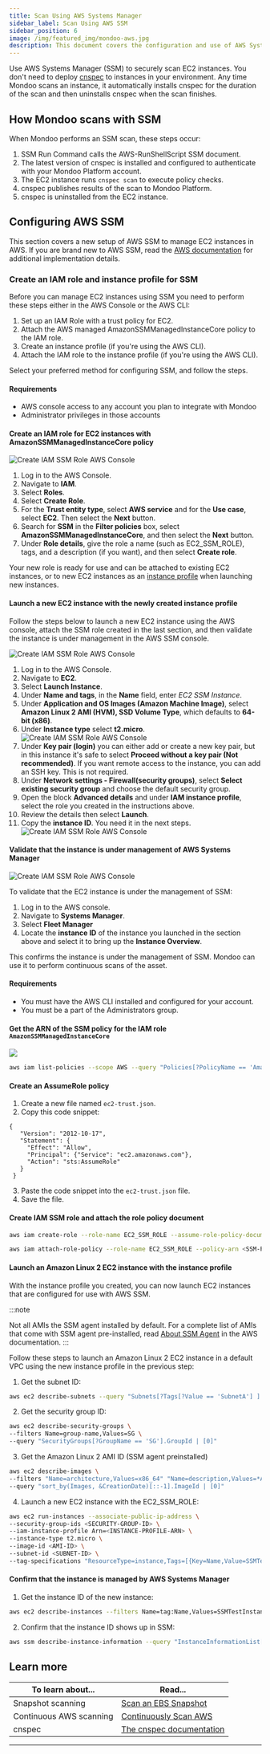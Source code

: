 ```yaml
---
title: Scan Using AWS Systems Manager
sidebar_label: Scan Using AWS SSM
sidebar_position: 6
image: /img/featured_img/mondoo-aws.jpg
description: This document covers the configuration and use of AWS Systems Manager (SSM) to scan EC2 instances without agents.
---
```



Use AWS Systems Manager (SSM) to securely scan EC2 instances. You don't need to deploy [cnspec](/cnspec/cnspec-about/) to instances in your environment. Any time Mondoo scans an instance, it automatically installs cnspec for the duration of the scan and then uninstalls cnspec when the scan finishes.

## How Mondoo scans with SSM

When Mondoo performs an SSM scan, these steps occur:

1. SSM Run Command calls the AWS-RunShellScript SSM document.
2. The latest version of cnspec is installed and configured to authenticate with your Mondoo Platform account.
3. The EC2 instance runs `cnspec scan` to execute policy checks.
4. cnspec publishes results of the scan to Mondoo Platform.
5. cnspec is uninstalled from the EC2 instance.

## Configuring AWS SSM

This section covers a new setup of AWS SSM to manage EC2 instances in AWS. If you are brand new to AWS SSM, read the [AWS documentation](https://aws.amazon.com/systems-manager/) for additional implementation details.

### Create an IAM role and instance profile for SSM

Before you can manage EC2 instances using SSM you need to perform these steps either in the AWS Console or the AWS CLI:

1. Set up an IAM Role with a trust policy for EC2.
2. Attach the AWS managed AmazonSSMManagedInstanceCore policy to the IAM role.
3. Create an instance profile (if you're using the AWS CLI).
4. Attach the IAM role to the instance profile (if you're using the AWS CLI).

Select your preferred method for configuring SSM, and follow the steps.

<Tabs groupId="configuration-option">
  <TabItem value="AWS Console" label="AWS Console" default>

#### Requirements

- AWS console access to any account you plan to integrate with Mondoo
- Administrator privileges in those accounts

#### Create an IAM role for EC2 instances with AmazonSSMManagedInstanceCore policy

![Create IAM SSM Role AWS Console](/img/platform/infra/cloud/aws/ssm/ssm-role-creation.png)

1. Log in to the AWS Console.
2. Navigate to **IAM**.
3. Select **Roles**.
4. Select **Create Role**.
5. For the **Trust entity type**, select **AWS service** and for the **Use case**, select **EC2**. Then select the **Next** button.
6. Search for **SSM** in the **Filter policies** box, select **AmazonSSMManagedInstanceCore**, and then select the **Next** button.
7. Under **Role details**, give the role a name (such as EC2_SSM_ROLE), tags, and a description (if you want), and then select **Create role**.

Your new role is ready for use and can be attached to existing EC2 instances, or to new EC2 instances as an [instance profile](https://docs.aws.amazon.com/IAM/latest/UserGuide/id_roles_use_switch-role-ec2_instance-profiles.html) when launching new instances.

#### Launch a new EC2 instance with the newly created instance profile

Follow the steps below to launch a new EC2 instance using the AWS console, attach the SSM role created in the last section, and then validate the instance is under management in the AWS SSM console.

![Create IAM SSM Role AWS Console](/img/platform/infra/cloud/aws/ssm/AWS-SSM-01-org.png)

1. Log in to the AWS Console.
2. Navigate to **EC2**.
3. Select **Launch Instance**.
4. Under **Name and tags**, in the **Name** field, enter _EC2 SSM Instance_.
5. Under **Application and OS Images (Amazon Machine Image)**, select **Amazon Linux 2 AMI (HVM), SSD Volume Type**, which defaults to **64-bit (x86)**.
6. Under **Instance type** select **t2.micro**.
   ![Create IAM SSM Role AWS Console](/img/platform/infra/cloud/aws/ssm/AWS-SSM-02-org.png)
7. Under **Key pair (login)** you can either add or create a new key pair, but in this instance it's safe to select **Proceed without a key pair (Not recommended)**. If you want remote access to the instance, you can add an SSH key. This is not required.
8. Under **Network settings - Firewall(security groups)**, select **Select existing security group** and choose the default security group.
9. Open the block **Advanced details** and under **IAM instance profile**, select the role you created in the instructions above.
10. Review the details then select **Launch**.
11. Copy the **instance ID**. You need it in the next steps.
    ![Create IAM SSM Role AWS Console](/img/platform/infra/cloud/aws/ssm/AWS-SSM-03-org.png)

#### Validate that the instance is under management of AWS Systems Manager

![Create IAM SSM Role AWS Console](/img/platform/infra/cloud/aws/ssm/validate_ssm_gui.gif)

To validate that the EC2 instance is under the management of SSM:

1. Log in to the AWS console.
2. Navigate to **Systems Manager**.
3. Select **Fleet Manager**
4. Locate the **instance ID** of the instance you launched in the section above and select it to bring up the **Instance Overview**.

This confirms the instance is under the management of SSM. Mondoo can use it to perform continuous scans of the asset.

</TabItem>
<TabItem value="AWS CLI" label="AWS CLI">

#### Requirements

- You must have the AWS CLI installed and configured for your account.
- You must be a part of the Administrators group.

#### Get the ARN of the SSM policy for the IAM role `AmazonSSMManagedInstanceCore`

![](/img/platform/infra/cloud/aws/ssm/cli_get_role_arn.gif)

```bash
aws iam list-policies --scope AWS --query "Policies[?PolicyName == 'AmazonSSMManagedInstanceCore']"
```

#### Create an AssumeRole policy

1. Create a new file named `ec2-trust.json`.
2. Copy this code snippet:

```
{
   "Version": "2012-10-17",
   "Statement": {
     "Effect": "Allow",
     "Principal": {"Service": "ec2.amazonaws.com"},
     "Action": "sts:AssumeRole"
   }
 }
```

3. Paste the code snippet into the `ec2-trust.json` file.
4. Save the file.

#### Create IAM SSM role and attach the role policy document

```bash
aws iam create-role --role-name EC2_SSM_ROLE --assume-role-policy-document file://ec2-trust.json
```

```bash
aws iam attach-role-policy --role-name EC2_SSM_ROLE --policy-arn <SSM-POLICY-ARN>
```

#### Launch an Amazon Linux 2 EC2 instance with the instance profile

With the instance profile you created, you can now launch EC2 instances that are configured for use with AWS SSM.

:::note

Not all AMIs the SSM agent installed by default. For a complete list of AMIs that come with SSM agent pre-installed, read [About SSM Agent](https://docs.aws.amazon.com/systems-manager/latest/userguide/prereqs-ssm-agent.html) in the AWS documentation.
:::

Follow these steps to launch an Amazon Linux 2 EC2 instance in a default VPC using the new instance profile in the previous step:

1. Get the subnet ID:

```bash
aws ec2 describe-subnets --query "Subnets[?Tags[?Value == 'SubnetA'] ].SubnetId | [0]"
```

2. Get the security group ID:

```bash
aws ec2 describe-security-groups \
--filters Name=group-name,Values=SG \
--query "SecurityGroups[?GroupName == 'SG'].GroupId | [0]"
```

3. Get the Amazon Linux 2 AMI ID (SSM agent preinstalled)

```bash
aws ec2 describe-images \
--filters "Name=architecture,Values=x86_64" "Name=description,Values=*Amazon Linux 2 AMI 2.0.2019*gp2" "Name=owner-id,Values=137112412989" "Name=image-type,Values=machine" \
--query "sort_by(Images, &CreationDate)[::-1].ImageId | [0]"
```

4. Launch a new EC2 instance with the EC2_SSM_ROLE:

```bash
aws ec2 run-instances --associate-public-ip-address \
--security-group-ids <SECURITY-GROUP-ID> \
--iam-instance-profile Arn=<INSTANCE-PROFILE-ARN> \
--instance-type t2.micro \
--image-id <AMI-ID> \
--subnet-id <SUBNET-ID> \
--tag-specifications "ResourceType=instance,Tags=[{Key=Name,Value=SSMTestInstance}]"
```

#### Confirm that the instance is managed by AWS Systems Manager

1. Get the instance ID of the new instance:

```bash
aws ec2 describe-instances --filters Name=tag:Name,Values=SSMTestInstance --query "Reservations[].Instances[].InstanceId"
```

2. Confirm that the instance ID shows up in SSM:

```bash
aws ssm describe-instance-information --query "InstanceInformationList[?InstanceId == '<INSTANCE-ID>']"
```

  </TabItem>
</Tabs>

## Learn more

| To learn about...       | Read...                                                                  |
| ----------------------- | ------------------------------------------------------------------------ |
| Snapshot scanning       | [Scan an EBS Snapshot](/platform/infra/cloud/aws/aws-ebs-snapshot-scan/) |
| Continuous AWS scanning | [Continuously Scan AWS](/platform/infra/cloud/aws/aws-integration-scan/) |
| cnspec                  | [The cnspec documentation](/cnspec/cnspec-about/)                        |

---
